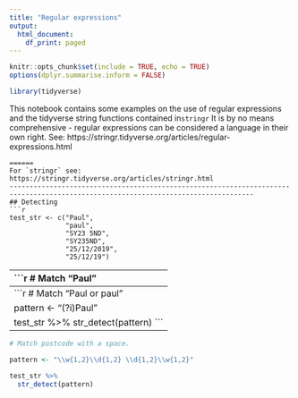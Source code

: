 ---
title: "Regular expressions"
output:
  html_document:
    df_print: paged
---

```{r setup, include=FALSE}
knitr::opts_chunk$set(include = TRUE, echo = TRUE)
options(dplyr.summarise.inform = FALSE)
```

```{r load_packages, message=FALSE, warning=FALSE}
library(tidyverse)
```
This notebook contains some examples on the use of regular expressions and the tidyverse string functions contained in`stringr`
It is by no means comprehensive - regular expressions can be considered a language in their own right. See:
https://stringr.tidyverse.org/articles/regular-expressions.html
```
======
For `stringr` see:
https://stringr.tidyverse.org/articles/stringr.html
-----------------------------------------------------------------------------------------------------------------------------------
## Detecting
```{r}
test_str <- c("Paul",
              "paul",
              "SY23 5ND",
              "SY235ND",
              "25/12/2019",
              "25/12/19")
```
-----------------------------------------------------------------------------------------------------------------------------------
```{r}
# Match "Paul"

pattern <- "Paul"

test_str %>% 
  str_detect(pattern)
```
-----------------------------------------------------------------------------------------------------------------------------------
```{r}
# Match "Paul or paul"

pattern <- "(?i)Paul"

test_str %>% 
  str_detect(pattern)
```
-----------------------------------------------------------------------------------------------------------------------------------
```{r}
# Match postcode with a space.

pattern <- "\\w{1,2}\\d{1,2} \\d{1,2}\\w{1,2}"

test_str %>% 
  str_detect(pattern)
```






























